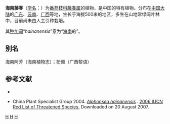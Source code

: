 {{Speciesbox
| status = EN
| status_system = IUCN3.1
| genus = Alphonsea
| species = hainanensis
| authority = Merr., 1940
}}

'''海南藤春'''（[[学名|学名]]：{{lang|la|''Alphonsea hainanensis''}}）为[[番荔枝科|番荔枝科]][[藤春属|藤春属]]的植物，是中国的特有植物。分布在[[中国大陆|中国大陆]]的[[广东|广东]]、[[云南|云南]]、[[广西|广西]]等地，生长于海拔500米的地区，多生在山地常绿阔叶林中，目前尚未由人工引种栽培。

其[[种加词|种加词]]“''hainanensis''”意为“[[海南|海南]]的”。

== 别名 ==
海南阿芳（海南植物志）；扮颇（广西黎语）

== 参考文献 ==
<div class="references-small">
* {{cite web| url =http://www.bioinfo.cn/db05/KmzwSpecies.php?action=view&id=603| title =海南藤春| work =《中国高等植物数据库全库》| publisher =中国科学院微生物研究所| author =昆明植物研究所| accessdate =2009-02-21| deadurl =yes| archiveurl =https://web.archive.org/web/20160305005605/http://www.bioinfo.cn/db05/KmzwSpecies.php?action=view&id=603| archivedate =2016-03-05}}
</div>
* China Plant Specialist Group 2004.  [http://www.iucnredlist.org/search/details.php/46403/all ''Alphonsea hainanensis''] {{Wayback|url=http://www.iucnredlist.org/search/details.php/46403/all |date=20140627094911 }}.   [http://www.iucnredlist.org 2006 IUCN Red List of Threatened Species. ] {{Wayback|url=http://www.iucnredlist.org/ |date=20180508171911 }}  Downloaded on 20 August 2007.
{{Taxonbar|from=Q4735395}}

[[Category:藤春属|H]]
[[Category:1940年描述的植物|H]]
[[Category:中国特有植物|H]]


{{植物小作品}}
